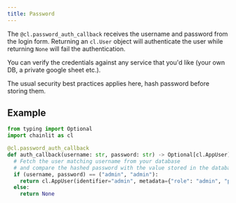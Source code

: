 ```yaml
---
title: Password
---
```


The `@cl.password_auth_callback` receives the username and password from the login form. Returning an `cl.User` object will authenticate the user while returning `None` will fail the authentication.

You can verify the credentials against any service that you'd like (your own DB, a private google sheet etc.).

<Warning>
  The usual security best practices applies here, hash password before storing
  them.
</Warning>

## Example

```python
from typing import Optional
import chainlit as cl

@cl.password_auth_callback
def auth_callback(username: str, password: str) -> Optional[cl.AppUser]:
  # Fetch the user matching username from your database
  # and compare the hashed password with the value stored in the database
  if (username, password) == ("admin", "admin"):
    return cl.AppUser(identifier="admin", metadata={"role": "admin", "provider": "credentials"})
  else:
    return None
```
